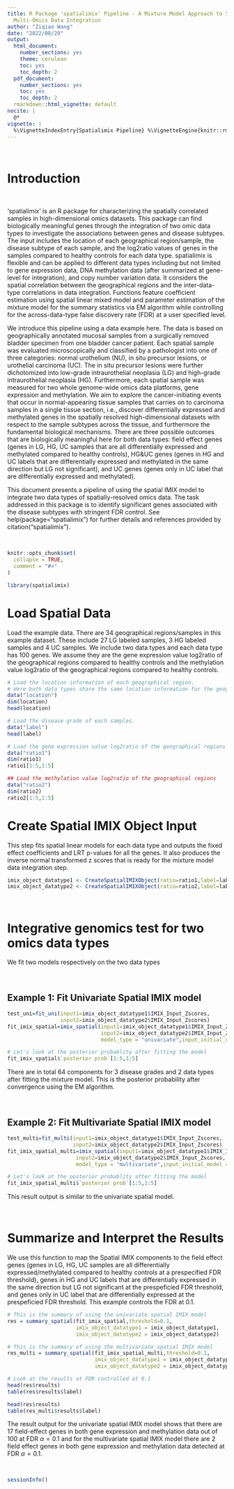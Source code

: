```yaml
---
title: R Package 'spatialimix' Pipeline - A Mixture Model Approach to Spatially Correlated
  Multi-Omics Data Integration
author: "Ziqiao Wang"
date: "2022/08/29"
output:
  html_document:
    number_sections: yes
    theme: cerulean
    toc: yes
    toc_depth: 2
  pdf_document:
    number_sections: yes
    toc: yes
    toc_depth: 2
  rmarkdown::html_vignette: default
nocite: |
  @*
vignette: |
  %\VignetteIndexEntry{Spatialimix Pipeline} %\VignetteEngine{knitr::rmarkdown} \usepackage[utf8]{inputenc}
---
```



&nbsp;
&nbsp;

# Introduction

&nbsp;
&nbsp;

'spatialimix' is an R package for characterizing the spatially correlated samples in high-dimensional omics datasets. This package can find biologically meaningful genes through the integration of two omic data types to investigate the associations between genes and disease subtypes. The input includes the location of each geographical region/sample, the disease subtype of each sample, and the log2ratio values of genes in the samples compared to healthy controls for each data type. spatialimix is flexible and can be applied to different data types including but not limited to gene expression data, DNA methylation data (after summarized at gene-level for integration), and copy number variation data. It considers the spatial correlation between the geographical regions and the inter-data-type correlations in data integration. Functions feature coefficient estimation using spatial linear mixed model and parameter estimation of the mixture model for the summary statistics via EM algorithm while controlling for the across-data-type false discovery rate (FDR) at a user specified level. 

We introduce this pipeline using a data example here. The data is based on geographically annotated mucosal samples from a surgically removed bladder specimen from one bladder cancer patient. Each spatial sample was evaluated microscopically and classified by a pathologist into one of three categories: normal urothelium (NU), in situ precursor lesions, or urothelial carcinoma (UC). The in situ precursor lesions were further dichotomized into low-grade intraurothelial neoplasia (LG) and high-grade intraurothelial neoplasia (HG). Furthermore, each spatial sample was measured for two whole genome-wide omics data platforms, gene expression and methylation. We aim to explore the cancer-initiating events that occur in normal-appearing tissue samples that carries on to carcinoma samples in a single tissue section, i.e., discover differentially expressed and methylated genes in the spatially resolved high-dimensional datasets with respect to the sample subtypes across the tissue, and furthermore the fundamental biological mechanisms. There are three possible outcomes that are biologically meaningful here for both data types: field effect genes (genes in LG, HG, UC samples that are all differentially expressed and methylated compared to healthy controls), HG&UC genes (genes in HG and UC labels that are differentially expressed and methylated in the same direction but LG not significant), and UC genes (genes only in UC label that are differentially expressed and methylated).

This document presents a pipeline of using the spatial IMIX model to integrate two data types of spatially-resolved omics data. The task addressed in this package is to identify significant genes associated with the disease subtypes with stringent FDR control. See help(package="spatialimix") for further details and references provided by citation("spatialimix").


&nbsp;
&nbsp;

```r
knitr::opts_chunk$set(
  collapse = TRUE,
  comment = "#>"
)
```

```r
library(spatialimix)
```

# Load Spatial Data
Load the example data. There are 34 geographical regions/samples in this example dataset. These include 27 LG labeled samples, 3 HG labeled samples and 4 UC samples. We include two data types and each data type has 100 genes. We assume they are the gene expression value log2ratio of the geographical regions compared to healthy controls and the methylation value log2ratio of the geographical regions compared to healthy controls. 
```r
# Load the location information of each geographical region. 
# Here both data types share the same location information for the geographical samples.
data("location") 
dim(location)
head(location)

# Load the disease grade of each samples.
data("label") 
head(label)

# Load the gene expression value log2ratio of the geographical regions
data("ratio1") 
dim(ratio1)
ratio1[1:5,1:5]

## Load the methylation value log2ratio of the geographical regions
data("ratio2")  
dim(ratio2)
ratio2[1:5,1:5]
```

# Create Spatial IMIX Object Input
This step fits spatial linear models for each data type and outputs the fixed effect coefficients and LRT p-values for all the genes. It also produces the inverse normal transformed z scores that is ready for the mixture model data integration step.
```r
imix_object_datatype1 <- CreateSpatialIMIXObject(ratio=ratio1,label=label,location=location)
imix_object_datatype2 <- CreateSpatialIMIXObject(ratio=ratio2,label=label,location=location)
```

&nbsp;
&nbsp;

# Integrative genomics test for two omics data types
We fit two models respectively on the two data types

&nbsp;
&nbsp;

## Example 1: Fit Univariate Spatial IMIX model
```r
test_uni=fit_uni(input1=imix_object_datatype1$IMIX_Input_Zscores,
                 input2=imix_object_datatype2$IMIX_Input_Zscores)
fit_imix_spatial=imix_spatial(input1=imix_object_datatype1$IMIX_Input_Zscores,
                              input2=imix_object_datatype2$IMIX_Input_Zscores,
                              model_type = "univariate",input_initial_model = test_uni)

# Let's look at the posterior probablity after fitting the model
fit_imix_spatial$`posterior prob`[1:5,1:5] 
```

There are in total 64 components for 3 disease grades and 2 data types after fitting the mixture model. This is the posterior probability after convergence using the EM algorithm.

&nbsp;
&nbsp;

## Example 2: Fit Multivariate Spatial IMIX model
```r
test_multi=fit_multi(input1=imix_object_datatype1$IMIX_Input_Zscores,
                     input2=imix_object_datatype2$IMIX_Input_Zscores)
fit_imix_spatial_multi=imix_spatial(input1=imix_object_datatype1$IMIX_Input_Zscores,
                      input2=imix_object_datatype2$IMIX_Input_Zscores,
                      model_type = "multivariate",input_initial_model = test_multi)

# Let's look at the posterior probablity after fitting the model
fit_imix_spatial_multi$`posterior prob`[1:5,1:5] 
```

This result output is similar to the univariate spatial model.

&nbsp;
&nbsp;

# Summarize and Interpret the Results
We use this function to map the Spatial IMIX components to the field effect genes (genes in LG, HG, UC samples are all differentially expressed/methylated compared to healthy controls at a prespecified FDR threshold), genes in HG and UC labels that are differentially expressed in the same direction but LG not significant at the prespeficied FDR threshold, and genes only in UC label that are differentially expressed at the prespeficied FDR threshold. This example controls the FDR at 0.1.
```r
# This is the summary of using the univariate spatial IMIX model
res = summary_spatial(fit_imix_spatial,threshold=0.1,
                      imix_object_datatype1 = imix_object_datatype1,
                      imix_object_datatype2 = imix_object_datatype2) 

# This is the summary of using the multivariate spatial IMIX model
res_multi = summary_spatial(fit_imix_spatial_multi,threshold=0.1,
                            imix_object_datatype1 = imix_object_datatype1,
                            imix_object_datatype2 = imix_object_datatype2) 

# Look at the results at FDR controlled at 0.1
head(res$results)
table(res$results$label)

head(res$results)
table(res_multi$results$label)

```
The result output for the univariate spatial IMIX model shows that there are 17 field-effect genes in both gene expression and methylation data out of 100 at FDR $\alpha=0.1$ and for the multivariate spatial IMIX model there are 2 field effect genes in both gene expression and methylation data detected at FDR $\alpha=0.1$.


&nbsp;
&nbsp;
&nbsp;

```r
sessionInfo()
```

